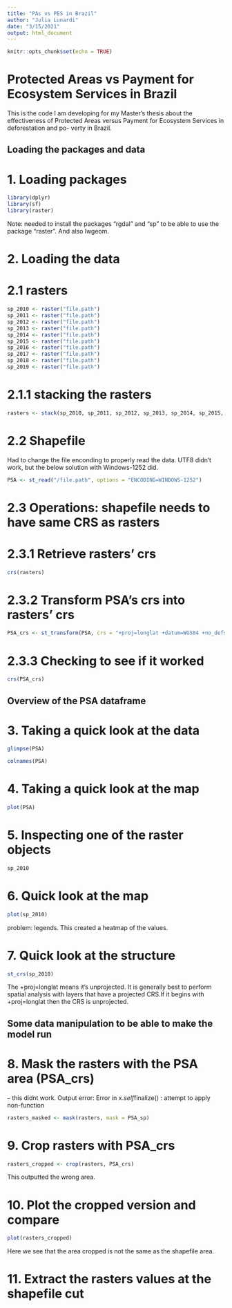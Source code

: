 ```yaml
---
title: "PAs vs PES in Brazil"
author: "Julia Lunardi"
date: "3/15/2021"
output: html_document
---
```


```r
knitr::opts_chunk$set(echo = TRUE)
```

# Protected Areas vs Payment for Ecosystem Services in Brazil

This is the code I am developing for my Master's thesis about the effectiveness
of Protected Areas versus Payment for Ecosystem Services in deforestation and po-
verty in Brazil. 

## Loading the packages and data

# 1. Loading packages
```r
library(dplyr)
library(sf)
library(raster)
```
Note: needed to install the packages "rgdal" and "sp" to be able to use the package
"raster". And also lwgeom.

# 2. Loading the data

# 2.1 rasters

```r
sp_2010 <- raster("file.path")
sp_2011 <- raster("file.path")
sp_2012 <- raster("file.path")
sp_2013 <- raster("file.path")
sp_2014 <- raster("file.path")
sp_2015 <- raster("file.path")
sp_2016 <- raster("file.path")
sp_2017 <- raster("file.path")
sp_2018 <- raster("file.path")
sp_2019 <- raster("file.path")
```

# 2.1.1 stacking the rasters

```r
rasters <- stack(sp_2010, sp_2011, sp_2012, sp_2013, sp_2014, sp_2015, sp_2016, sp_2017, sp_2018, sp_2019)
```



# 2.2 Shapefile

Had to change the file enconding to properly read the data. UTF8 didn't work, but
the below solution with Windows-1252 did. 
```r
PSA <- st_read("/file.path", options = "ENCODING=WINDOWS-1252")
```

# 2.3 Operations: shapefile needs to have same CRS as rasters

# 2.3.1 Retrieve rasters' crs
```r
crs(rasters)
```

# 2.3.2 Transform PSA's crs into rasters' crs
```r
PSA_crs <- st_transform(PSA, crs = "+proj=longlat +datum=WGS84 +no_defs +ellps=WGS84 +towgs84=0,0,0")
```

# 2.3.3 Checking to see if it worked

```r
crs(PSA_crs)
```

## Overview of the PSA dataframe

# 3. Taking a quick look at the data

```r
glimpse(PSA)
```

```r
colnames(PSA)
```

# 4. Taking a quick look at the map

```r
plot(PSA)
```

# 5. Inspecting one of the raster objects

```r
sp_2010
```

# 6. Quick look at the map
```r
plot(sp_2010)
```
problem: legends. This created a heatmap of the values.

# 7. Quick look at the structure 
```r
st_crs(sp_2010)
```
The +proj=longlat means it's unprojected. It is generally best to perform spatial analysis with layers that have a projected CRS.If it begins with +proj=longlat then the CRS is unprojected.

## Some data manipulation to be able to make the model run


# 8. Mask the rasters with the PSA area (PSA_crs) 
-- this didnt work. Output error: Error in x$.self$finalize() : attempt to apply non-function

```r
rasters_masked <- mask(rasters, mask = PSA_sp)
```

# 9. Crop rasters with PSA_crs

```r
rasters_cropped <- crop(rasters, PSA_crs) 
```
This outputted the wrong area. 

# 10. Plot the cropped version and compare

```r
plot(rasters_cropped)
```
Here we see that the area cropped is not the same as the shapefile area. 


# 11. Extract the rasters values at the shapefile cut





